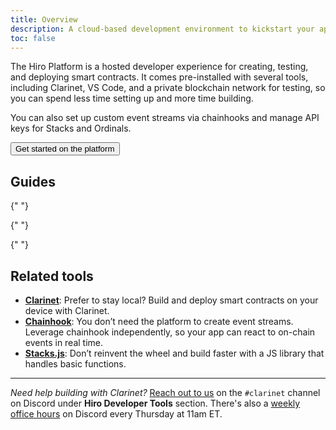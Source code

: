 ```yaml
---
title: Overview
description: A cloud-based development environment to kickstart your app development on Stacks.
toc: false
---
```



The Hiro Platform is a hosted developer experience for creating, testing, and deploying smart contracts. It comes pre-installed with several tools, including Clarinet, VS Code, and a private blockchain network for testing, so you can spend less time setting up and more time building.

You can also set up custom event streams via chainhooks and manage API keys for Stacks and Ordinals.

<Button className="bg-orange-500 hover:bg-orange-600">
  <Link
    target="_blank"
    href="https://platform.hiro.so/"
    className="no-underline"
  >
    Get started on the platform
  </Link>
</Button>

## Guides

<Cards>
  <Card 
    href="/stacks/platform/guides/create-project"
    title="Create a new project"
    description="Choose from a set of starter templates or import your existing GitHub repo."
  />

{" "}

<Card
  href="/stacks/platform/guides/build-contracts"
  title="Develop smart contracts"
  description="Start building immediately with zero installations required."
/>

{" "}

<Card
  href="/stacks/platform/guides/create-chainhooks"
  title="Create event streams with Chainhook"
  description="Create and manage webhook-like triggers that react to on-chain events in real time."
/>

{" "}

<Card
  href="/stacks/platform/guides/deployment-plans"
  title="Deploy your contracts"
  description="Deploy your project with customizable deployment plans that can handle contract dependencies."
/>

  <Card 
    href="/stacks/platform/guides/devnet"
    title="Iterate quickly with devnet"
    description="Leverage devnet, a private instance of the blockchain, for rapid feedback loops and a better debugging experience."
  />
</Cards>

## Related tools

- **[Clarinet](/stacks/clarinet)**: Prefer to stay local? Build and deploy smart contracts on your device with Clarinet.
- **[Chainhook](/stacks/chainhook)**: You don’t need the platform to create event streams. Leverage chainhook independently, so your app can react to on-chain events in real time.
- **[Stacks.js](/stacks/stacks.js)**: Don’t reinvent the wheel and build faster with a JS library that handles basic functions.

---

_Need help building with Clarinet?_  [Reach out to us](https://stacks.chat/) on the `#clarinet` channel on Discord under **Hiro Developer Tools** section. There's also a [weekly office hours](https://events.stacks.co/event/HD16484710) on Discord every Thursday at 11am ET.
